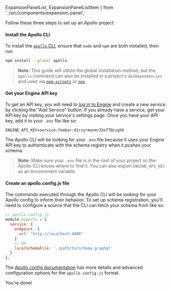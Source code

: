   ExpansionPanelList,
  ExpansionPanelListItem
} from '../src/components/expansion-panel';

<ExpansionPanel title="How to configure an Apollo project">

Follow these three steps to set up an Apollo project:

<ExpansionPanelList>
<ExpansionPanelListItem number="1">

<h4>Install the Apollo CLI</h4>

To install the [`apollo` CLI](https://npm.im/apollo), ensure that `node` and `npm` are both installed, then run:

```bash
npm install --global apollo
```

> **Note:** This guide will utilize the global installation method, but the `apollo` command can also be installed in a project's `devDependencies` and used via [`npm-scripts`](https://docs.npmjs.com/misc/scripts) or [`npx`](https://npm.im/npx).

</ExpansionPanelListItem>
<ExpansionPanelListItem number="2">

<h4>Get your Engine API key</h4>

To get an API key, you will need to [log in to Engine](https://engine.apollographql.com) and create a new service by clicking the "Add Service" button. If you already have a service, get your API key by visiting your service's settings page. Once you have your API key, add it to your `.env` file like so:

```
ENGINE_API_KEY=service:foobar:d1rzyrmanmrZXxTTQLxghX
```

The Apollo CLI will be looking for your `.env` file because it uses your Engine API key to authenticate with the schema registry when it pushes your schema.

> **Note:** Make sure your `.env` file is in the root of your project so the Apollo CLI knows where to find it. You can also export `ENGINE_API_KEY` as an environment variable.

</ExpansionPanelListItem>
<ExpansionPanelListItem number="3">

<h4>Create an apollo.config.js file</h4>

The commands executed through the Apollo CLI will be looking for your Apollo config to inform their behavior. To set up schema registration, you'll need to configure a source that the CLI can fetch your schema from like so:

```js
// apollo.config.js
module.exports = {
  service: {
    endpoint: {
      url: "http://localhost:4000"
    }
    // OR
    localSchemaFile: './path/to/schema.graphql'
  }
};
```

The [Apollo config documentation](/references/apollo-config/#clientservice) has more details and advanced configuration options for the `apollo.config.js` format.

</ExpansionPanelListItem>
<ExpansionPanelListItem number="check">
  You're done!
</ExpansionPanelListItem>
</ExpansionPanelList>

</ExpansionPanel>
